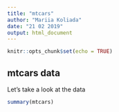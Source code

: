 ```yaml
---
title: "mtcars"
author: "Mariia Koliada"
date: "21 02 2019"
output: html_document
---
```


```r
knitr::opts_chunk$set(echo = TRUE)
```

## mtcars data
Let's take a look  at the data
```r
summary(mtcars)
``` 
